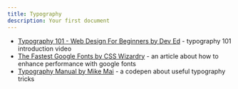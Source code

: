 ```yaml
---
title: Typography
description: Your first document
---
```


- [Typography 101 - Web Design For Beginners by Dev Ed](https://www.youtube.com/watch?v=HnpsOtIcfbo&feature=emb_title) - typography 101 introduction video
- [The Fastest Google Fonts by CSS Wizardry](https://csswizardry.com/2020/05/the-fastest-google-fonts/) - an article about how to enhance performance with google fonts
- [Typography Manual by Mike Mai](https://codepen.io/mikemai2awesome/full/qBygNwq) - a codepen about useful typography tricks